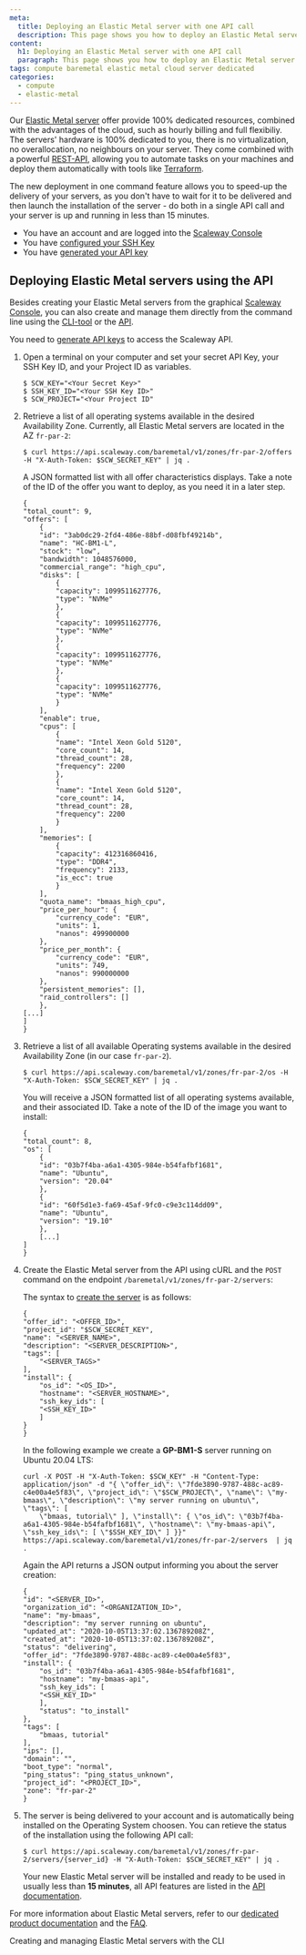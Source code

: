 ```yaml
---
meta:
  title: Deploying an Elastic Metal server with one API call
  description: This page shows you how to deploy an Elastic Metal server running on your favourite Operating System with one API command 
content:
  h1: Deploying an Elastic Metal server with one API call
  paragraph: This page shows you how to deploy an Elastic Metal server running on your favourite Operating System with one API command 
tags: compute baremetal elastic metal cloud server dedicated
categories: 
  - compute
  - elastic-metal
---
```


Our [Elastic Metal server](https://www.scaleway.com/en/elastic-metal/) offer provide 100% dedicated resources, combined with the advantages of the cloud, such as hourly billing and full flexibiliy. The servers' hardware is 100% dedicated to you, there is no virtualization, no overallocation, no neighbours on your server. They come combined with a powerful [REST-API](https://developers.scaleway.com/en/products/baremetal/api/), allowing you to automate tasks on your machines and deploy them automatically with tools like [Terraform](https://www.terraform.io/). 

The new deployment in one command feature allows you to speed-up the delivery of your servers, as you don't have to wait for it to be delivered and then launch the installation of the server - do both in a single API call and your server is up and running in less than 15 minutes. 

<Message type="requirement">

- You have an account and are logged into the [Scaleway Console](https://console.scaleway.com) 
- You have [configured your SSH Key](/console/my-project/how-to/create-ssh-key)
- You have [generated your API key](/console/my-project/how-to/generate-api-key)

</Message>

## Deploying Elastic Metal servers using the API

Besides creating your Elastic Metal servers from the graphical [Scaleway Console](/compute/elastic-metal/how-to/create-server), you can also create and manage them directly from the command line using the [CLI-tool](https://github.com/scaleway/scaleway-cli) or the [API](https://developers.scaleway.com/en/products/baremetal/api/).

<Message type="note">

You need to [generate API keys](/console/my-project/how-to/generate-api-key) to access the Scaleway API. 

</Message>

1. Open a terminal on your computer and set your secret API Key, your SSH Key ID, and your Project ID as variables.

    ```
    $ SCW_KEY="<Your Secret Key>"
    $ SSH_KEY_ID="<Your SSH Key ID>"
    $ SCW_PROJECT="<Your Project ID"
    ```

2. Retrieve a list of all operating systems available in the desired Availability Zone. Currently, all Elastic Metal servers are located in the AZ `fr-par-2`: 

    ```
    $ curl https://api.scaleway.com/baremetal/v1/zones/fr-par-2/offers -H "X-Auth-Token: $SCW_SECRET_KEY" | jq .
    ```

    A JSON formatted list with all offer characteristics displays. Take a note of the ID of the offer you want to deploy, as you need it in a later step.

    ```
    {
    "total_count": 9,
    "offers": [
        {
        "id": "3ab0dc29-2fd4-486e-88bf-d08fbf49214b",
        "name": "HC-BM1-L",
        "stock": "low",
        "bandwidth": 1048576000,
        "commercial_range": "high_cpu",
        "disks": [
            {
            "capacity": 1099511627776,
            "type": "NVMe"
            },
            {
            "capacity": 1099511627776,
            "type": "NVMe"
            },
            {
            "capacity": 1099511627776,
            "type": "NVMe"
            },
            {
            "capacity": 1099511627776,
            "type": "NVMe"
            }
        ],
        "enable": true,
        "cpus": [
            {
            "name": "Intel Xeon Gold 5120",
            "core_count": 14,
            "thread_count": 28,
            "frequency": 2200
            },
            {
            "name": "Intel Xeon Gold 5120",
            "core_count": 14,
            "thread_count": 28,
            "frequency": 2200
            }
        ],
        "memories": [
            {
            "capacity": 412316860416,
            "type": "DDR4",
            "frequency": 2133,
            "is_ecc": true
            }
        ],
        "quota_name": "bmaas_high_cpu",
        "price_per_hour": {
            "currency_code": "EUR",
            "units": 1,
            "nanos": 499900000
        },
        "price_per_month": {
            "currency_code": "EUR",
            "units": 749,
            "nanos": 990000000
        },
        "persistent_memories": [],
        "raid_controllers": []
        },
    [...]
    ]
    }
    ```

3. Retrieve a list of all available Operating systems available in the desired Availability Zone (in our case `fr-par-2`). 

    ```
    $ curl https://api.scaleway.com/baremetal/v1/zones/fr-par-2/os -H "X-Auth-Token: $SCW_SECRET_KEY" | jq .
    ```

    You will receive a JSON formatted list of all operating systems available, and their associated ID. Take a note of the ID of the image you want to install: 

    ```
    {
    "total_count": 8,
    "os": [
        {
        "id": "03b7f4ba-a6a1-4305-984e-b54fafbf1681",
        "name": "Ubuntu",
        "version": "20.04"
        },
        {
        "id": "60f5d1e3-fa69-45af-9fc0-c9e3c114dd09",
        "name": "Ubuntu",
        "version": "19.10"
        },
        [...]
    ]
    }
    ```

3. Create the Elastic Metal server from the API using cURL and the `POST` command on the endpoint `/baremetal/v1/zones/fr-par-2/servers`: 

    The syntax to [create the server](https://developers.scaleway.com/en/products/baremetal/api/#post-60176a) is as follows: 
    ```
    {
    "offer_id": "<OFFER_ID>",
    "project_id": "$SCW_SECRET_KEY",
    "name": "<SERVER_NAME>",
    "description": "<SERVER_DESCRIPTION>",
    "tags": [
        "<SERVER_TAGS>"
    ],
    "install": {
        "os_id": "<OS_ID>",
        "hostname": "<SERVER_HOSTNAME>",
        "ssh_key_ids": [
        "<SSH_KEY_ID>"
        ]
    }
    }
    ``` 

    In the following example we create a **GP-BM1-S** server running on Ubuntu 20.04 LTS: 

    ```
    curl -X POST -H "X-Auth-Token: $SCW_KEY" -H "Content-Type: application/json" -d "{ \"offer_id\": \"7fde3890-9787-488c-ac89-c4e00a4e5f83\", \"project_id\": \"$SCW_PROJECT\", \"name\": \"my-bmaas\", \"description\": \"my server running on ubuntu\", \"tags\": [
        \"bmaas, tutorial\" ], \"install\": { \"os_id\": \"03b7f4ba-a6a1-4305-984e-b54fafbf1681\", \"hostname\": \"my-bmaas-api\", \"ssh_key_ids\": [ \"$SSH_KEY_ID\" ] }}" https://api.scaleway.com/baremetal/v1/zones/fr-par-2/servers  | jq .
    ``` 

    Again the API returns a JSON output informing you about the server creation: 

    ```
    {
    "id": "<SERVER_ID>",
    "organization_id": "<ORGANIZATION_ID>",
    "name": "my-bmaas",
    "description": "my server running on ubuntu",
    "updated_at": "2020-10-05T13:37:02.136789208Z",
    "created_at": "2020-10-05T13:37:02.136789208Z",
    "status": "delivering",
    "offer_id": "7fde3890-9787-488c-ac89-c4e00a4e5f83",
    "install": {
        "os_id": "03b7f4ba-a6a1-4305-984e-b54fafbf1681",
        "hostname": "my-bmaas-api",
        "ssh_key_ids": [
        "<SSH_KEY_ID>"
        ],
        "status": "to_install"
    },
    "tags": [
        "bmaas, tutorial"
    ],
    "ips": [],
    "domain": "",
    "boot_type": "normal",
    "ping_status": "ping_status_unknown",
    "project_id": "<PROJECT_ID>",
    "zone": "fr-par-2"
    }
    ```

4. The server is being delivered to your account and is automatically being installed on the Operating System choosen. You can retieve the status of the installation using the following API call: 

    ```
    $ curl https://api.scaleway.com/baremetal/v1/zones/fr-par-2/servers/{server_id} -H "X-Auth-Token: $SCW_SECRET_KEY" | jq .
    ```

    Your new Elastic Metal server will be installed and ready to be used in usually less than **15 minutes**, all API features are listed in the [API documentation](https://developers.scaleway.com/en/products/baremetal/api/).

For more information about Elastic Metal servers, refer to our [dedicated product documentation](/compute/elastic-metal) and the [FAQ](https://www.scaleway.com/en/faq/elastic-metal-servers/).

<Navigation title="See Also">
  <PreviousButton to="/compute/elastic-metal/api-cli/elastic-metal-with-cli/">Creating and managing Elastic Metal servers with the CLI</PreviousButton>
</Navigation>
